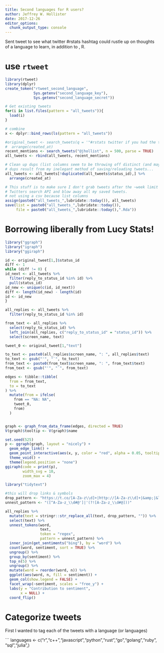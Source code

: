 ```yaml
---
title: Second languages for R users?
author: Jeffrey W. Hollister
date: 2017-12-26
editor_options: 
  chunk_output_type: console
---
```


Sent tweet to see what twitter #rstats hashtag could rustle up on thoughts of a language to learn, in addition to , R.

# use `rtweet`

```r
library(rtweet)
library(dplyr)
create_token("rtweet_second_language", 
             Sys.getenv("second_language_key"),
             Sys.getenv("second_language_secret"))

# Get existing tweets
for(i in list.files(pattern = "all_tweets")){
  load(i)  
}

# combine
x <- dplyr::bind_rows(ls(pattern = "all_tweets"))

#original_tweet <- search_tweets(q = '"#rstats twitter if you had the time and wanted to learn another language what language would you choose and why?"', include_rts = TRUE, parse = TRUE) %>%
#  arrange(created_at)
recent_mentions <- search_tweets("@jhollist", n = 500, parse = TRUE) 
all_tweets <- rbind(all_tweets, recent_mentions) 

# Clean up dups (list columns seem to be throwing off distinct (and maybe unique))
# dups result from my inelegant method of saving/reloading tweets...
all_tweets <- all_tweets[!duplicated(all_tweets$status_id),] %>%
  arrange(created_at)

# This stuff is to make sure I don't grab tweets after the ~week limit on 
# Twitters search API and blow away all my saved tweets.  
# not using a csv because list columns
assign(paste0("all_tweets_",lubridate::today()), all_tweets)
save(list = paste0("all_tweets_",lubridate::today()), 
     file = paste0("all_tweets_",lubridate::today(),".Rda"))
```

# Borrowing liberally from Lucy Stats!

```r
library("ggraph")
library("igraph")
library("ggiraph")

id <- original_tweet[1,]$status_id
diff <- 1
while (diff != 0) {
id_next <- all_tweets %>%
  filter(reply_to_status_id %in% id) %>%
  pull(status_id)
id_new <- unique(c(id, id_next))
diff <- length(id_new) - length(id)
id <- id_new
}

all_replies <- all_tweets %>% 
  filter(reply_to_status_id %in% id)

from_text <- all_replies %>%
  select(reply_to_status_id) %>%
  left_join(all_replies, c("reply_to_status_id" = "status_id")) %>%
  select(screen_name, text)

tweet_0 <- original_tweet[1,"text"]

to_text <- paste0(all_replies$screen_name, ": ", all_replies$text)
to_text <- gsub("'", "`", to_text)
from_text <- paste0(from_text$screen_name, ": ", from_text$text)
from_text <- gsub("'", "`", from_text)

edges <- tibble::tibble(
  from = from_text,
  to = to_text
) %>%
  mutate(from = ifelse(
    from == "NA: NA",
    tweet_0,
    from)
  )


graph <- graph_from_data_frame(edges, directed = TRUE)
V(graph)$tooltip <- V(graph)$name

set.seed(525)
p <- ggraph(graph, layout = "nicely") + 
  geom_edge_link() + 
  geom_point_interactive(aes(x, y, color = "red", alpha = 0.05, tooltip = tooltip)) +
  theme_void() + 
  theme(legend.position = "none")
ggiraph(code = print(p),
        width_svg = 10,
        zoom_max = 4)

library("tidytext")

#this will drop links & symbols
drop_pattern <- "https://t.co/[A-Za-z\\d]+|http://[A-Za-z\\d]+|&amp;|&lt;|&gt;|RT|https|ht"
unnest_pattern <- "([^A-Za-z_\\d#@']|'(?![A-Za-z_\\d#@]))"

all_replies %>% 
  mutate(text = stringr::str_replace_all(text, drop_pattern, "")) %>%
  select(text) %>%
  unnest_tokens(word, 
                text, 
                token = "regex", 
                pattern = unnest_pattern) %>%
  inner_join(get_sentiments("bing"), by = "word") %>%
  count(word, sentiment, sort = TRUE) %>%
  ungroup() %>%
  group_by(sentiment) %>%
  top_n(5) %>%
  ungroup() %>%
  mutate(word = reorder(word, n)) %>%
  ggplot(aes(word, n, fill = sentiment)) +
  geom_col(show.legend = FALSE) +
  facet_wrap(~sentiment, scales = "free_y") +
  labs(y = "Contribution to sentiment",
       x = NULL) +
  coord_flip()
```

# Categorize tweets

First I wanted to tag each of the tweets with a language (or languages)

```
languages <- c("r","c++","javascript","python","rust","go","golang","ruby",
"sql","julia",)